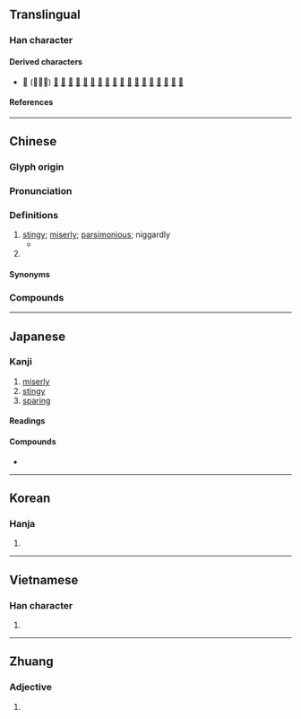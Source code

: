 {{character info}}
{{character info|0xf9ed}}
==Translingual==

===Han character===
{{Han char|rn=30|rad=口|as=04|sn=7|four=00604|canj=YKR|ids=⿱文口}}

====Derived characters====
* [[𰧄]] (⿰石吝) [[𠳺]] [[悋]] [[𢭹]] [[𣵰]] [[𤞼]] [[𧋻]] [[𠞺]] [[𨁮]] [[𨦽]] [[𪊺]] [[𠓬]] [[𠡧]] [[𡘯]] [[𣁔]] [[𡂯]] [[𡫫]] [[𤶾]] [[麐]]

====References====
{{Han ref|kx=0177.130|dkj=03327|dj=0394.180|hdz=10594.040|uh=541D}}

----

==Chinese==
{{zh-forms|alt=恡,悋,㖁,𠫤,𠯛,𠯌,𠳈,𠳺,𠲲,𠳻,𠴽,𢙵}}

===Glyph origin===
{{Han etym}}

===Pronunciation===
{{zh-pron
|m=lìn
|m-s=
|c=leon6
|c-t=
|g=
|h=pfs=
|j=
|mb=
|md=
|mn=līn/ml:liām
|mn-t=
|w=
|x=
|mc=y
|oc=y
|cat=a,pn
}}

===Definitions===
{{zh-hanzi}}

# [[stingy]]; [[miserly]]; [[parsimonious]]; niggardly
#* {{zh-x|子 曰：「如 有 周公 之 才 之 美，使 驕 且 吝，其餘 不足 觀 也 已。」|The Master said, "Though a man have abilities as admirable as those of the duke of Zhou, yet if he be proud and '''niggardly''', those other things are really not worth being looked at."|ref=Analects}}
# {{surname|zh}}

====Synonyms====
{{zh-dial|吝嗇}}

===Compounds===
{{zh-der|不吝金玉|不吝賜教|不吝|吉凶悔吝|吝情|不吝指教|慳吝苦剋|慳吝|吝嗇|吝惜|吝嗇鬼|不吝珠玉|吝色|玼吝|改過不吝|鄙吝|繁言吝嗇|粉吝紅慳}}

----

==Japanese==

===Kanji===
{{ja-kanji|grade=|rs=口04}}

# [[miserly]]
# [[stingy]]
# [[sparing]]

====Readings====
{{ja-readings
|goon=りん
|kanon=りん
|kun=お-しむ, しわ-い, やぶさ-か
}}

====Compounds====
* {{ja-r|吝%嗇|りん%しょく}}

----

==Korean==

===Hanja===
{{ko-hanja|린}}

# {{rfdef|ko|sort=口04}}

----

==Vietnamese==

===Han character===
{{vi-readings|reading=lận|rs=口04}}

# {{rfdef|vi|sort=口04}}

----

==Zhuang==

===Adjective===
{{za-head|adjective}}

# {{za-sawndip form of|ningq||small; young (as a child)}}